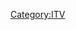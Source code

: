 {{Navbox
| titlestyle= background: #006473; color: #fff;
| name  = ITV News
| title = [[ITV新聞|{{color|#fff|ITV新聞}}]]''
| listclass = hlist
| state = {{{state|autocollapse}}}
| groupstyle = background: #006473; color: #fff;

| group1 = 現有節目
| list1  =
* [[ITV午餐時間新聞]]
* [[ITV晚間新聞]]
* [[ITV十點新聞]]
* [[ITV週末新聞]]

| group2 = 過去節目
| list2 =
* [[ITV晨早新聞]]
* [[ITV夜間新聞]]
* [[ITV十點半新聞]]
* [[最後新聞]]
* [[新聞之後]]

| group3 = 相關
| list3 =
* [[早安英國]]
* [[ITV天氣]]
* [[獨立電視新聞頻道]]（已停播）
* [[ITN]]
}}<noinclude>
{{collapsible option}}
[[Category:ITV]]
</noinclude>